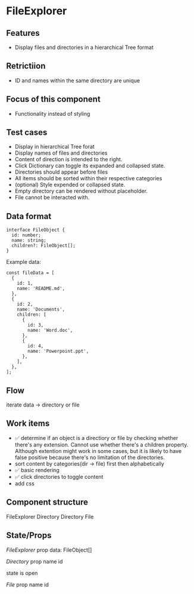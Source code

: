  
 
<Meta of={FileExplorerStories} />
 
# FileExplorer 
## Features
- Display files and directories in a hierarchical Tree format
## Retrictiion
- ID and names within the same directory are unique
## Focus of this component
- Functionality instead of styling
## Test cases
- Display in hierarchical Tree forat
- Display names of files and directories
- Content of direction is intended to the right.
- Click Dictionary can toggle its expanded and collapsed state.
- Directories should appear before files
- All items should be sorted within their respective categories
- (optional) Style expended or collapsed state.
- Empty directory can be rendered without placeholder.
- File cannot be interacted with.
## Data format
```
interface FileObject {
  id: number;
  name: string;
  children?: FileObject[];
}
```
Example data:
```
const fileData = [
  {
    id: 1,
    name: 'README.md',
  },
  {
    id: 2,
    name: 'Documents',
    children: [
      {
        id: 3,
        name: 'Word.doc',
      },
      {
        id: 4,
        name: 'Powerpoint.ppt',
      },
    ],
  },
];
```
## Flow
iterate data -> directory or file
## Work items
- ✅ determine if an object is a directiory or file by checking whether there's any extension. Cannot use whether there's a children property. Although extention might work in some cases, but it is likely to have false positive because there's no limitation of the directories.
- sort content by categories(dir -> file) first then alphabetically
- ✅ basic rendering
- ✅ click directories to toggle content
- add css
## Component structure
FileExplorer
  Directory
    Directory
    File
## State/Props
*FileExplorer*
prop
data: FileObject[]

*Directory*
prop
name
id

state
is open

*File*
prop
name
id